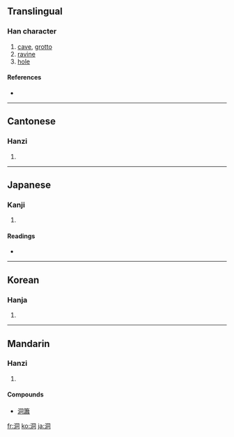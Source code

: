 ==Translingual==

===Han character===
{{Han char|rn=85|rad=水|as=06|sn=9|four=3712<sub>0</sub>|canj=水月一口 (EBMR)|ids=⿰[[氵]][[同]]}}

# [[cave]], [[grotto]]
# [[ravine]]
# [[hole]]

====References====
* {{Han ref|kx=0620.180|dkj=17386|dj=1016.070|hdz=31607.030|uh=6D1E|ud=27934|bh=AC7D|bd=44157}}

----

==Cantonese==

===Hanzi===
{{yue-hanzi|jyut=|y=dung6}}

# {{defn|Cantonese}}

----

==Japanese==

===Kanji===
{{ja-kanji|grade=c|rs=水06}}

# {{defn|Japanese}}

====Readings====
* {{ja-readings|on=[[どう]] (dō), [[とう]] (tō)|kun=[[ほがらか]] (hogaraka), [[ふかい]] (fukai), [[ほら]] (hora)}}

----

==Korean==

===Hanja===
{{ko-hanja|hangeul=[[동]], [[통]]|eumhun=|rv=dong, tong|mr=tong, t'ong|y=tong, thong}}

# {{defn|Korean}}

----

==Mandarin==

===Hanzi===
{{cmn-hanzi|pin=[[dòng]] ([[dong4]])|wg=tung<sup>4</sup>}}

# {{defn|Mandarin}}

====Compounds====
* [[洞簫]]

[[fr:洞]]
[[ko:洞]]
[[ja:洞]]